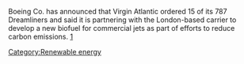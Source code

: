 Boeing Co. has announced that Virgin Atlantic ordered 15 of its 787 Dreamliners and said it is partnering with the London-based carrier to develop a new biofuel for commercial jets as part of efforts to reduce carbon emissions. [http://www.signonsandiego.com/news/business/20070424-0904-boeing-virginatlantic.html]

{{stub}}

[[Category:Renewable energy]]